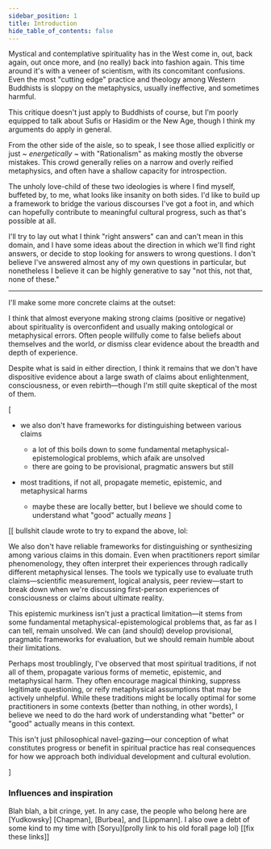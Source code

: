 ```yaml
---
sidebar_position: 1
title: Introduction
hide_table_of_contents: false
---
```



Mystical and contemplative spirituality has in the West come in, out, back again, out once more, and (no really) back into fashion again. This time around it's with a veneer of scientism, with its concomitant confusions. Even the most "cutting edge" practice and theology among Western Buddhists is sloppy on the metaphysics, usually ineffective, and sometimes harmful. 

This critique doesn't just apply to Buddhists of course, but I'm poorly equipped to talk about Sufis or Hasidim or the New Age, though I think my arguments do apply in general. 

From the other side of the aisle, so to speak, I see those allied explicitly or just ~ *energetically* ~ with "Rationalism" as making mostly the obverse mistakes. This crowd generally relies on a narrow and overly reified metaphysics, and often have a shallow capacity for introspection.

The unholy love-child of these two ideologies is where I find myself, buffeted by, to me, what looks like insanity on both sides. I'd like to build up a framework to bridge the various discourses I've got a foot in, and which can hopefully contribute to meaningful cultural progress, such as that's possible at all.

I'll try to lay out what I think "right answers" can and can't mean in this domain, and I have some ideas about the direction in which we'll find right answers, or decide to stop looking for answers to wrong questions. I don't believe I've answered almost any of my own questions in particular, but nonetheless I believe it can be highly generative to say "not this, not that, none of these."

****

I'll make some more concrete claims at the outset:

I think that almost everyone making strong claims (positive or negative) about spirituality is overconfident and usually making ontological or metaphysical errors. Often people willfully come to false beliefs about themselves and the world, *or* dismiss clear evidence about the breadth and depth of experience.
  
Despite what is said in either direction, I think it remains that we don't have dispositive evidence about a large swath of claims about enlightenment, consciousness, or even rebirth&mdash;though I'm still quite skeptical of the most of them.

[ 

- we also don't have frameworks for distinguishing between various claims
  - a lot of this boils down to some fundamental metaphysical-epistemological problems, which afaik are unsolved
  - there are going to be provisional, pragmatic answers but still

- most traditions, if not all, propagate memetic, epistemic, and metaphysical harms
  - maybe these are locally better, but I believe we should come to understand what "good" actually *means*
]

[[
bullshit claude wrote to try to expand the above, lol:

We also don't have reliable frameworks for distinguishing or synthesizing among various claims in this domain. Even when practitioners report similar phenomenology, they often interpret their experiences through radically different metaphysical lenses. The tools we typically use to evaluate truth claims&mdash;scientific measurement, logical analysis, peer review&mdash;start to break down when we're discussing first-person experiences of consciousness or claims about ultimate reality.

This epistemic murkiness isn't just a practical limitation&mdash;it stems from some fundamental metaphysical-epistemological problems that, as far as I can tell, remain unsolved. We can (and should) develop provisional, pragmatic frameworks for evaluation, but we should remain humble about their limitations.

Perhaps most troublingly, I've observed that most spiritual traditions, if not all of them, propagate various forms of memetic, epistemic, and metaphysical harm. They often encourage magical thinking, suppress legitimate questioning, or reify metaphysical assumptions that may be actively unhelpful. While these traditions might be locally optimal for some practitioners in some contexts (better than nothing, in other words), I believe we need to do the hard work of understanding what "better" or "good" actually means in this context.

This isn't just philosophical navel-gazing&mdash;our conception of what constitutes progress or benefit in spiritual practice has real consequences for how we approach both individual development and cultural evolution.


]


### Influences and inspiration
Blah blah, a bit cringe, yet. In any case, the people who belong here are [Yudkowsky] [Chapman], [Burbea], and [Lippmann]. I also owe a debt of some kind to my time with [Soryu](prolly link to his old forall page lol)
[[fix these links]]

